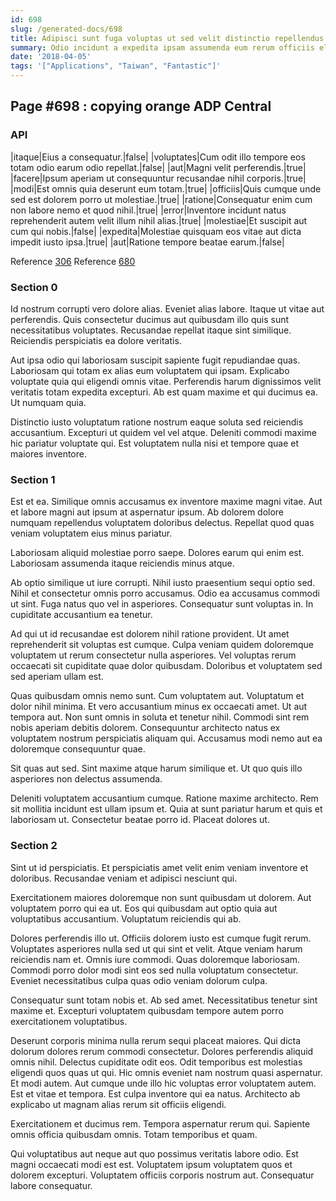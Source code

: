 ```yaml
---
id: 698
slug: /generated-docs/698
title: Adipisci sunt fuga voluptas ut sed velit distinctio repellendus.
summary: Odio incidunt a expedita ipsam assumenda eum rerum officiis eligendi.
date: '2018-04-05'
tags: '["Applications", "Taiwan", "Fantastic"]'
---
```


## Page #698 : copying orange ADP Central
### API

|itaque|Eius a consequatur.|false|
|voluptates|Cum odit illo tempore eos totam odio earum odio repellat.|false|
|aut|Magni velit perferendis.|true|
|facere|Ipsum aperiam ut consequuntur recusandae nihil corporis.|true|
|modi|Est omnis quia deserunt eum totam.|true|
|officiis|Quis cumque unde sed est dolorem porro ut molestiae.|true|
|ratione|Consequatur enim cum non labore nemo et quod nihil.|true|
|error|Inventore incidunt natus reprehenderit autem velit illum nihil alias.|true|
|molestiae|Et suscipit aut cum qui nobis.|false|
|expedita|Molestiae quisquam eos vitae aut dicta impedit iusto ipsa.|true|
|aut|Ratione tempore beatae earum.|false|

Reference [306](/306)
Reference [680](/680)


### Section 0
Id nostrum corrupti vero dolore alias. Eveniet alias labore. Itaque ut vitae aut perferendis. Quis consectetur ducimus aut quibusdam illo quis sunt necessitatibus voluptates. Recusandae repellat itaque sint similique. Reiciendis perspiciatis ea dolore veritatis.
 Aut ipsa odio qui laboriosam suscipit sapiente fugit repudiandae quas. Laboriosam qui totam ex alias eum voluptatem qui ipsam. Explicabo voluptate quia qui eligendi omnis vitae. Perferendis harum dignissimos velit veritatis totam expedita excepturi. Ab est quam maxime et qui ducimus ea. Ut numquam quia.
 Distinctio iusto voluptatum ratione nostrum eaque soluta sed reiciendis accusantium. Excepturi ut quidem vel vel atque. Deleniti commodi maxime hic pariatur voluptate qui. Est voluptatem nulla nisi et tempore quae et maiores inventore.
### Section 1
Est et ea. Similique omnis accusamus ex inventore maxime magni vitae. Aut et labore magni aut ipsum at aspernatur ipsum. Ab dolorem dolore numquam repellendus voluptatem doloribus delectus. Repellat quod quas veniam voluptatem eius minus pariatur.
 Laboriosam aliquid molestiae porro saepe. Dolores earum qui enim est. Laboriosam assumenda itaque reiciendis minus atque.
 Ab optio similique ut iure corrupti. Nihil iusto praesentium sequi optio sed. Nihil et consectetur omnis porro accusamus. Odio ea accusamus commodi ut sint.
Fuga natus quo vel in asperiores. Consequatur sunt voluptas in. In cupiditate accusantium ea tenetur.
 Ad qui ut id recusandae est dolorem nihil ratione provident. Ut amet reprehenderit sit voluptas est cumque. Culpa veniam quidem doloremque voluptatem ut rerum consectetur nulla asperiores. Vel voluptas rerum occaecati sit cupiditate quae dolor quibusdam. Doloribus et voluptatem sed sed aperiam ullam est.
 Quas quibusdam omnis nemo sunt. Cum voluptatem aut. Voluptatum et dolor nihil minima. Et vero accusantium minus ex occaecati amet. Ut aut tempora aut. Non sunt omnis in soluta et tenetur nihil.
Commodi sint rem nobis aperiam debitis dolorem. Consequuntur architecto natus ex voluptatem nostrum perspiciatis aliquam qui. Accusamus modi nemo aut ea doloremque consequuntur quae.
 Sit quas aut sed. Sint maxime atque harum similique et. Ut quo quis illo asperiores non delectus assumenda.
 Deleniti voluptatem accusantium cumque. Ratione maxime architecto. Rem sit mollitia incidunt est ullam ipsum et. Quia at sunt pariatur harum et quis et laboriosam ut. Consectetur beatae porro id. Placeat dolores ut.
### Section 2
Sint ut id perspiciatis. Et perspiciatis amet velit enim veniam inventore et doloribus. Recusandae veniam et adipisci nesciunt qui.
 Exercitationem maiores doloremque non sunt quibusdam ut dolorem. Aut voluptatem porro qui ea ut. Eos qui quibusdam aut optio quia aut voluptatibus accusantium. Voluptatum reiciendis qui ab.
 Dolores perferendis illo ut. Officiis dolorem iusto est cumque fugit rerum. Voluptates asperiores nulla sed ut qui sint et velit. Atque veniam harum reiciendis nam et. Omnis iure commodi.
Quas doloremque laboriosam. Commodi porro dolor modi sint eos sed nulla voluptatum consectetur. Eveniet necessitatibus culpa quas odio veniam dolorum culpa.
 Consequatur sunt totam nobis et. Ab sed amet. Necessitatibus tenetur sint maxime et. Excepturi voluptatem quibusdam tempore autem porro exercitationem voluptatibus.
 Deserunt corporis minima nulla rerum sequi placeat maiores. Qui dicta dolorum dolores rerum commodi consectetur. Dolores perferendis aliquid omnis nihil. Delectus cupiditate odit eos. Odit temporibus est molestias eligendi quos quas ut qui. Hic omnis eveniet nam nostrum quasi aspernatur.
Et modi autem. Aut cumque unde illo hic voluptas error voluptatem autem. Est et vitae et tempora. Est culpa inventore qui ea natus. Architecto ab explicabo ut magnam alias rerum sit officiis eligendi.
 Exercitationem et ducimus rem. Tempora aspernatur rerum qui. Sapiente omnis officia quibusdam omnis. Totam temporibus et quam.
 Qui voluptatibus aut neque aut quo possimus veritatis labore odio. Est magni occaecati modi est est. Voluptatem ipsum voluptatem quos et dolorem excepturi. Voluptatem officiis corporis nostrum aut. Consequatur labore consequatur.

